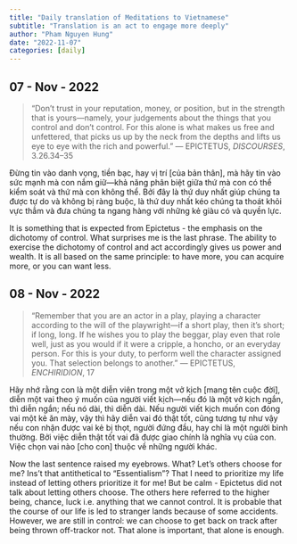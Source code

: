 ```yaml
---
title: "Daily translation of Meditations to Vietnamese"
subtitle: "Translation is an act to engage more deeply"
author: "Pham Nguyen Hung"
date: "2022-11-07"
categories: [daily]
---
```

## 07 - Nov - 2022
> "Don't trust in your reputation, money, or position, but in the strength that is yours—namely, your judgements about the things that you control and don't control. For this alone is what makes us free and unfettered, that picks us up by the neck from the depths and lifts us eye to eye with the rich and powerful." — EPICTETUS, *DISCOURSES*, 3.26.34–35

Đừng tin vào danh vọng, tiền bạc, hay vị trí [của bản thân], mà hãy tin vào sức mạnh mà con nắm giữ—khả năng phân biệt giữa thứ mà con có thể kiểm soát và thứ mà con không thể. Bởi đây là thứ duy nhất giúp chúng ta được tự do và không bị ràng buộc, là thứ duy nhất kéo chúng ta thoát khỏi vực thẳm và đưa chúng ta ngang hàng với những kẻ giàu có và quyền lực.

It is something that is expected from Epictetus - the emphasis on the dichotomy of control. What surprises me is the last phrase. The ability to exercise the dichotomy of control and act accordingly gives us power and wealth. It is all based on the same principle: to have more, you can acquire more, or you can want less.

## 08 - Nov - 2022
> "Remember that you are an actor in a play, playing a character according to the will of the playwright—if a short play, then it’s short; if long, long. If he wishes you to play the beggar, play even that role well, just as you would if it were a cripple, a honcho, or an  everyday person. For this is your duty, to perform well the character assigned you. That selection belongs to another." — EPICTETUS, *ENCHIRIDION*, 17

Hãy nhớ rằng con là một diễn viên trong một vở kịch [mang tên cuộc đời], diễn một vai theo ý muốn của người viết kịch—nếu đó là một vở kịch ngắn, thì diễn ngắn; nếu nó dài, thì diễn dài. Nếu người viết kịch muốn con đóng vai một kẻ ăn mày, vậy thì hãy diễn vai đó thật tốt, cũng tương tự như vậy nếu con nhận được vai kẻ bị thọt, người đứng đầu, hay chỉ là một người bình thường. Bởi việc diễn thật tốt vai đã được giao chính là nghĩa vụ của con. Việc chọn vai nào [cho con] thuộc về những người khác.

Now the last sentence raised my eyebrows. What? Let's others choose for me? Ins't that antithetical to "Essentialism"? That I need to prioritize my life instead of letting others prioritize it for me! But be calm - Epictetus did not talk about letting others choose. The others here referred to the higher being, chance, luck i.e. anything that we cannot control. It is probable that the course of our life is led to stranger lands because of some accidents. However, we are still in control: we can choose to get back on track after being thrown off-trackor not. That alone is important, that alone is enough.